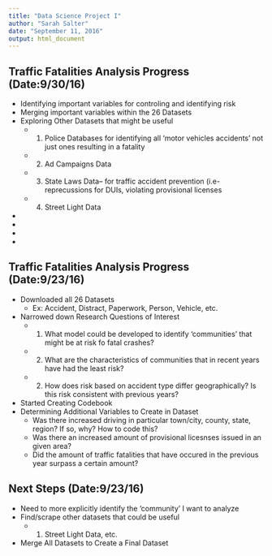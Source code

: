 ```yaml
---
title: "Data Science Project I"
author: "Sarah Salter"
date: "September 11, 2016"
output: html_document
---
```



## Traffic Fatalities Analysis Progress  (Date:9/30/16)
+ Identifying important variables for controling and identifying risk
+ Merging important variables within the 26 Datasets
+ Exploring Other Datasets that might be useful 
  -  1.  Police Databases for identifying all 'motor vehicles accidents' not just ones resulting in a fatality
  -  2.  Ad Campaigns Data
  -  3.  State Laws Data--  for traffic accident prevention (i.e- reprecussions for DUIs, violating provisional licenses
  -  4.  Street Light Data
   
+
+
+
+





## Traffic Fatalities Analysis Progress  (Date:9/23/16)

+ Downloaded all 26 Datasets 
  - Ex: Accident, Distract, Paperwork, Person, Vehicle, etc.   
+ Narrowed down Research Questions of Interest 
  - 1. What model could be developed to identify 'communities' that might be at risk fo fatal crashes?
  - 2. What are the characteristics of communities that in recent years have had the least risk?
  - 2. How does risk based on accident type differ geographically?  Is this risk consistent with previous years? 
+ Started Creating Codebook 
+ Determining Additional Variables to Create in Dataset
  - Was there increased driving in particular town/city, county, state, region? If so, why? How to code this?
  - Was there an increased amount of provisional licesnses issued in an given area?
  - Did the amount of traffic fatalities that have occured in the previous year surpass a certain amount?  

## Next Steps  (Date:9/23/16)
+ Need to more explicitly identify the 'community' I want to analyze
+ Find/scrape other datasets that could be useful
  - 1. Street Light Data, etc.
+ Merge All Datasets to Create a Final Dataset
